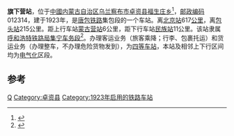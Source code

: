 {{noteTA
|1=zh-cn:始发车次; zh-hk:列車班次;
|2=zh-cn:车次; zh-hk:班次;
}}
{{Infobox China railway station
|车站名称 = 旗下营站
|图片 = 
|图片介绍 = 
|其他名称 = 
|车站拼音 = Qixiaying
|英文名称 = Qixiaying Railway Station
|车站代码 = 12560<ref>{{cite book|title=中华人民共和国铁路车站代码（GB/T 10302-2010）|publisher=中国标准出版社|year=2010|isbn=155066140495|ignore-isbn-error=true|pages=28}}</ref>
|电报码 = QXC
|拼音码 = QXY
|车站位置 = {{CHN}}[[内蒙古自治区|内蒙古自治区]][[乌兰察布市|乌兰察布市]][[卓资县|卓资县]]
|归属 = [[呼和浩特铁路局|呼和浩特铁路局]][[集宁车务段|集宁车务段]]
|线路 = [[唐包铁路|唐包铁路]]
|车站等级 = [[四等站_(中铁)|四等站]]
}}
'''旗下营站'''，位于[[中华人民共和国|中國]][[内蒙古自治区|内蒙古自治区]][[乌兰察布市|乌兰察布市]][[卓资县|卓资县]][[福生庄乡|福生庄乡]]<ref>{{Cite web |url=http://ww.agri.com.cn/railway/105.htm |title=金农网 三道营站 |accessdate=2009-08-29 |archive-date=2016-05-31 |archive-url=https://web.archive.org/web/20160531124748/http://ww.agri.com.cn/railway/105.htm |dead-url=yes }}</ref>，[[邮政编码|邮政编码]]012314，建于1923年，是[[唐包铁路|唐包铁路]]集包段的一个车站。离[[北京站|北京站]]617[[公里|公里]]，离[[包头站|包头站]]215公里。距上行车站[[蒙古营站|蒙古营站]]6公里，距下行车站[[民族站|民族站]]11公里。该站隶属[[呼和浩特铁路局|呼和浩特铁路局]][[集宁车务段|集宁车务段]]<ref>{{cite web|url=http://rczp.china-railway.com.cn/huhetieluju/hhdwjj/public.jsp?id=MTk0Mg==|title=集宁车务段简介|publisher=中国铁路人才招聘网|accessdate=2017-10-10|archive-url=https://web.archive.org/web/20190219011355/http://rczp.china-railway.com.cn/huhetieluju/hhdwjj/public.jsp?id=MTk0Mg==|archive-date=2019-02-19|dead-url=yes}}</ref>。办理客运业务（旅客乘降；行李、包裹托运）和货运业务（办理整车，不办理危险货物发到），为[[四等站_(中铁)|四等车站]]，本站及相邻上下行区间均为[[电气化|电气化]]区段。

==参考==
{{reflist}}

{{start rail box}}
{{s-inop|[[三道营站|三道营站]]}}
{{s-line|[[唐包铁路|唐包铁路]]}}
{{s-inop|[[民族站|民族站]]}}
{{end box}}

{{唐包铁路}}
{{铁路车站小作品}}
{{内蒙古小作品}}

[[Category:乌兰察布市铁路车站|Q]]
[[Category:卓资县|Category:卓资县]]
[[Category:1923年启用的铁路车站|Category:1923年启用的铁路车站]]